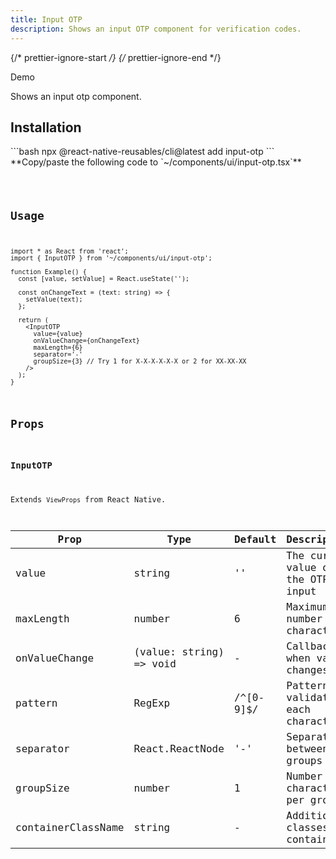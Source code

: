 ```yaml
---
title: Input OTP
description: Shows an input OTP component for verification codes.
---
```


{/* prettier-ignore-start */}
{/* prettier-ignore-end */}


<LinkButton target="_blank" href="https://rnr-showcase.vercel.app/input-otp">
  Demo
</LinkButton>

<br />

Shows an input otp component.

## Installation

<Tabs>
  <TabItem label='CLI'> 
    ```bash
    npx @react-native-reusables/cli@latest add input-otp
    ```
  </TabItem>
  <TabItem label='Manual'>
**Copy/paste the following code to `~/components/ui/input-otp.tsx`**

<Code code={importedCode} lang="tsx" title="~/components/ui/input-otp.tsx" />
  </TabItem>
</Tabs>


## Usage

```tsx
import * as React from 'react';
import { InputOTP } from '~/components/ui/input-otp';

function Example() {
  const [value, setValue] = React.useState('');

  const onChangeText = (text: string) => {
    setValue(text);
  };

  return (
    <InputOTP
      value={value}
      onValueChange={onChangeText}
      maxLength={6}
      separator='-'
      groupSize={3} // Try 1 for X-X-X-X-X-X or 2 for XX-XX-XX
    />
  );
}
```

## Props

### InputOTP
Extends `ViewProps` from React Native.

| Prop | Type | Default | Description |
|------|------|---------|-------------|
| value | string | '' | The current value of the OTP input |
| maxLength | number | 6 | Maximum number of characters |
| onValueChange | (value: string) => void | - | Callback when value changes |
| pattern | RegExp | /^[0-9]$/ | Pattern to validate each character |
| separator | React.ReactNode | '-' | Separator between groups |
| groupSize | number | 1 | Number of characters per group |
| containerClassName | string | - | Additional classes for container |